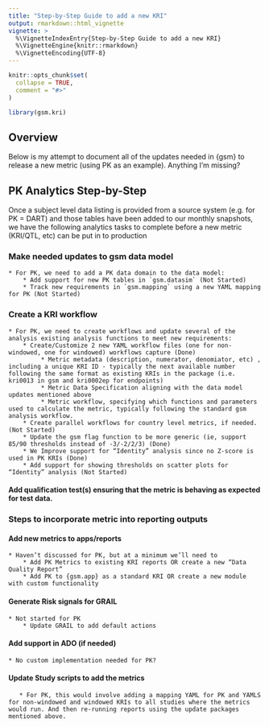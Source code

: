 ```yaml
---
title: "Step-by-Step Guide to add a new KRI"
output: rmarkdown::html_vignette
vignette: >
  %\VignetteIndexEntry{Step-by-Step Guide to add a new KRI}
  %\VignetteEngine{knitr::rmarkdown}
  %\VignetteEncoding{UTF-8}
---
```


```r
knitr::opts_chunk$set(
  collapse = TRUE,
  comment = "#>"
)
```

```r
library(gsm.kri)
```

## Overview

Below is my attempt to document all of the updates needed in {gsm} to release a new metric (using PK as an example). Anything I'm missing? 

## PK Analytics Step-by-Step

Once a subject level data listing is provided from a source system (e.g. for PK = DART) and those tables have been added to our monthly snapshots, we have the following analytics tasks to complete before a new metric (KRI/QTL, etc) can be put in to production

### Make needed updates to gsm data model
    * For PK, we need to add a PK data domain to the data model:
        * Add support for new PK tables in `gsm.datasim` (Not Started)
        * Track new requirements in `gsm.mapping` using a new YAML mapping for PK (Not Started)
### Create a KRI workflow
    * For PK, we need to create workflows and update several of the analysis existing analysis functions to meet new requirements:
        * Create/Customize 2 new YAML workflow files (one for non-windowed, one for windowed) workflows capture (Done)
             * Metric metadata (description, numerator, denomiator, etc) , including a unique KRI ID - typically the next available number following the same format as existing KRIs in the package (i.e. kri0013 in gsm and kri0002ep for endpoints)
             * Metric Data Specification aligning with the data model updates mentioned above
             * Metric workflow, specifying which functions and parameters used to calculate the metric, typically following the standard gsm analysis workflow. 
        * Create parallel workflows for country level metrics, if needed. (Not Started)
        * Update the gsm flag function to be more generic (ie, support 85/90 thresholds instead of -3/-2/2/3) (Done)
        * We Improve support for “Identity” analysis since no Z-score is used in PK KRIs (Done)
        * Add support for showing thresholds on scatter plots for “Identity” analysis (Not Started)

#### Add qualification test(s) ensuring that the metric is behaving as expected for test data.  
### Steps to incorporate metric into reporting outputs

#### Add new metrics to apps/reports
    * Haven’t discussed for PK, but at a minimum we’ll need to 
        * Add PK Metrics to existing KRI reports OR create a new “Data Quality Report” 
        * Add PK to {gsm.app} as a standard KRI OR create a new module with custom functionality
#### Generate Risk signals for GRAIL
    * Not started for PK
        * Update GRAIL to add default actions
#### Add support in ADO (if needed) 
    * No custom implementation needed for PK?
#### Update Study scripts to add the metrics
       * For PK, this would involve adding a mapping YAML for PK and YAMLS for non-windowed and windowed KRIs to all studies where the metrics would run. And then re-running reports using the update packages mentioned above. 


